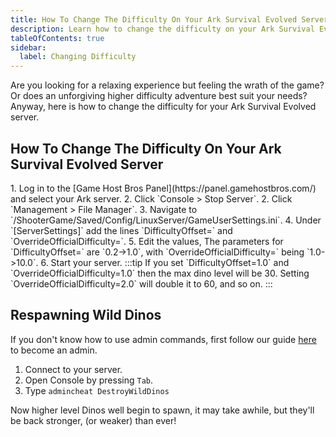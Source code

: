 ```yaml
---
title: How To Change The Difficulty On Your Ark Survival Evolved Server
description: Learn how to change the difficulty on your Ark Survival Evolved server.
tableOfContents: true
sidebar:
  label: Changing Difficulty
---
```


Are you looking for a relaxing experience but feeling the wrath of the game? Or does an unforgiving higher difficulty adventure best suit your needs? Anyway, here is how to change the difficulty for your Ark Survival Evolved server.

## How To Change The Difficulty On Your Ark Survival Evolved Server
<Steps>
1. Log in to the [Game Host Bros Panel](https://panel.gamehostbros.com/) and select your Ark server.
2. Click `Console > Stop Server`.
2. Click `Management > File Manager`.
3. Navigate to `/ShooterGame/Saved/Config/LinuxServer/GameUserSettings.ini`.
4. Under `[ServerSettings]` add the lines `DifficultyOffset=` and `OverrideOfficialDifficulty=`.
5. Edit the values, The parameters for `DifficultyOffset=` are `0.2->1.0`, with `OverrideOfficialDifficulty=` being `1.0->10.0`.
6. Start your server.
</Steps>
:::tip
If you set `DifficultyOffset=1.0` and `OverrideOfficialDifficulty=1.0` then the max dino level will be 30. Setting `OverrideOfficialDifficulty=2.0` will double it to 60, and so on.
:::

## Respawning Wild Dinos

If you don't know how to use admin commands, first follow our guide [here](https://guides.gamehostbros.com/games/ark-survival-evolved/adding-admins/) to become an admin. 
<Steps>
1. Connect to your server.
2. Open Console by pressing `Tab`.
3. Type `admincheat DestroyWildDinos`
</Steps>
Now higher level Dinos well begin to spawn, it may take awhile, but they'll be back stronger, (or weaker) than ever!

